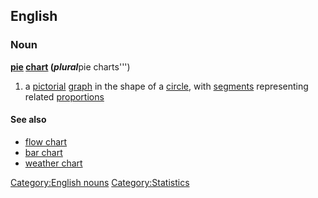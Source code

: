 ==English==
{{wikipedia}}

===Noun===
[[Category:English nouns]]
[[Category:Statistics]]
'''[[pie]] [[chart]] (''plural'' '''pie charts''')

# a [[pictorial]] [[graph]] in the shape of a [[circle]], with [[segment]]s representing related [[proportion]]s

====See also====
*[[flow chart]]
*[[bar chart]]
*[[weather chart]]